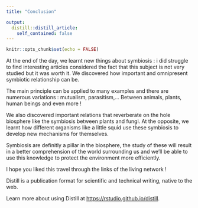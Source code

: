 ```yaml
---
title: "Conclusion"

output:
  distill::distill_article:
    self_contained: false
---
```


```r
knitr::opts_chunk$set(echo = FALSE)
```

At the end of the day, we learnt new things about symbiosis : i did struggle to find interesting articles considered the fact that this subject is not very studied but it was worth it.
We discovered how important and omnipresent symbiotic relationship can be.

The main principle can be applied to many examples and there are numerous variations : mutualism, parasitism,… Between animals, plants, human beings and even more !

We also discovered important relations that reverberate on the hole biosphere like the symbiosis between plants and fungi. At the opposite, we learnt how different organisms like a little squid use these symbiosis to develop new mechanisms for themselves.

Symbiosis are definitly a pillar in the biosphere, the study of these will result in a better comprehension of the world surrounding us and we’ll be able to use this knowledge to protect the environment more efficiently.

I hope you liked this travel through the links of the living network !

Distill is a publication format for scientific and technical writing, native to the web.

Learn more about using Distill at <https://rstudio.github.io/distill>.


